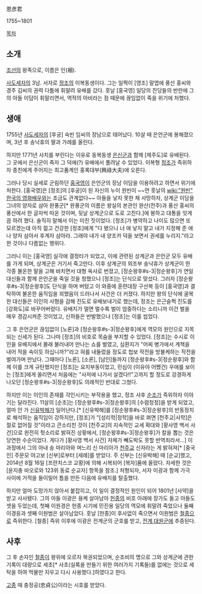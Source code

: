 恩彦君

1755~1801

[[목차]]

== 소개 ==
[[조선]]의 왕족으로, 이름은 인(裀). 

[[사도세자]]의 3남. 서자로 [[정조]]의 이복동생이다. 그는 일찍이 [영조] 말엽에 풍산 홍씨와 경주 김씨의 권력 다툼에 휘말려 유배를 갔다. 훗날 [홍국영] 일당의 잔당들의 반란에 그의 아들 이담이 휘말리면서, 역적의 아비라는 점 때문에 끊임없이 죽을 위기에 처했다. 

== 생애 ==
1755년 [[사도세자]]의 [후궁] 숙빈 임씨의 장남으로 태어났다. 10살 때 은언군에 봉해졌으며, 3년 후 송낙휴의 딸과 가례를 올린다.

하지만 1771년 사치를 부린다는 이유로 동복동생 [[은신군]]과 함께 [제주도]로 유배된다. 그 곳에서 은신군이 죽자 그 덕에(?) 유배에서 풀려날 수 있었다. 이복형 [[정조]]가 즉위하자 종친에게 주어지는 최고품계인 홍록대부(興祿大夫)에 오른다. 

그러나 당시 실세로 군림하던 [[홍국영]]이 은언군의 장남 이담을 이용하려고 하면서 위기에 처한다. [홍국영]은 [정조]의 [후궁]이 된 자신의 누이 원빈이 ~~먼 훗날의 [[wiki:"원빈" 한국의 영화배우]]와는 조금도 관계없다~~ 아들을 낳지 못한 채 사망하자, 상계군 이담을 그녀의 양자로 삼아 완풍군[* 완풍군의 이름은 왕실의 본관인 완산(전주)과 풍산 홍씨의 풍산에서 한 글자씩 따온 것이며, 뒷날 상계군으로 도로 고친다.]에 봉하고 대통을 잇게끔 하려 했다. 솔직히 말해서 이는 미친 짓이었다. [정조]가 병약하고 나이도 많으면 또 모르겠는데 아직 젊고 건강한 [정조]에게 "다 됐으니 너 애 낳지 말고 내가 지정해 준 애나 양자 삼아서 후계자 삼아라. 그래야 내가 내 양조카 덕을 보면서 권세를 누리지."라고 한 것이나 다름없는 행위다. 

그러니 이는 [홍국영] 실각에 결정타가 되었고, 이에 관련된 상계군과 은언군 모두 유배를 가게 되며, 상계군은 거기서 죽고만다. 이후 상계군의 외조부 송낙휴가 상계군이 한 각종 불온한 말을 고해 바치면서 대형 옥사로 번졌고, [정순왕후#s-3|정순왕후]가 연일 대신들과 함께 은언군을 죽일 것을 청했으나 [정조]는 단식으로 맞섰다. 그러자 [정순왕후#s-3|정순왕후]도 단식을 하며 버텼고 이 와중에 훈련대장 구선복 등이 [홍국영]과 결탁하여 불온한 움직임을 꾀했음이 드러나서 사건은 더 커졌다. 하지만 왕의 단식에 굴복한 대신들은 이인의 사형을 감해 진도로 유배보내기로 했는데, 정조는 은근슬쩍 진도를 [강화도]로 바꾸어버렸다. 유배지가 멀면 멀수록 벌이 엄중하다는 소리니까 이건 벌을 매우 경감시켜준 것이었고, 신하들은 반발했으나 [정조]는 이를 씹었다.

그 후 은언군은 끊임없이 [노론]과 [정순왕후#s-3|정순왕후]에게 역모의 원인으로 지목되는 신세가 된다. 그나마 [정조]의 비호로 목숨을 부지할 수 있었다. [정조]는 수시로 이인을 유배지에서 몰래 불러내어 만나는 쇼를 벌였고, 심환지가 "어찌 병가에서 계책을 내어 적을 속이듯 하십니까?"라고 혀를 내둘렀을 정도로 첩보 작전을 방불케하는 작전을 벌여가며 만났다. 그때마다 [노론], [소론], [남인]들까지 [정순왕후#s-3|정순왕후]와 함께 이를 크게 규탄했지만 [정조]는 요지부동이었고, 민심이 (이유야 어쨌건) 우애를 보이는 [정조]에게 쏠리면서 처음에는 "사저에 나가서 살겠다!!"고까지 할 정도로 강경하게 나오던 [정순왕후#s-3|정순왕후]도 의례적인 반대로 그쳤다. 

하지만 이는 이인의 존재를 각인시키는 부작용을 했고, 정조 사후 [[순조]]가 즉위하자 이야기는 달라진다. 11살의 [순조]는 [정순왕후#s-3|정순왕후]의 [수렴청정]을 받게 되었고, 얼마 안 가 [[신유박해]]가 일어난다.[* [신유박해]를 [정순왕후#s-3|정순왕후]의 반동정치로 해석하는 움직임이 강하지만, [정조]가 "[성리학|정학]을 바로 펴면 [천주교|사학]은 절로 없어질 것"이라고 큰소리친 것이 [천주교]의 지속적인 교세 확대와 [황사영 백서 사건]으로 완전히 헛소리로 밝혀진 상황에서, [정순왕후#s-3|정순왕후]가 칼을 뽑는 것은 당연한 수순이었다. 게다가 [황사영 백서 사건] 자체가 빼도박도 못할 반역죄라서…] 이 과정에서 그의 아내 송 마리아와 며느리 신 마리아가 [[천주교]] 신자라는 게 밝혀져[* [중국인] 주문모 야고보 [신부]로부터 [세례]를 받았다. 주 신부는 [신유박해] 때 [순교]했고, 2014년 8월 16일 [프란치스코 교황]에 의해 시복되어 [복자]품에 올랐다. 자세한 것은 [윤지충 바오로와 123위 동료 순교자] 항목을 참조.] 처형되자, 서자 이광과 함께 가극 사이에 거적을 들이밀어 틈을 만든 다음에 유배지를 탈출했다. 

하지만 얼마 도망가지 않아서 붙잡히고, 이 일이 결정적인 원인이 되어 1801년 [사약]을 받고 사사됐다. 그의 아들 이광은 용케 살아남아 [[헌종]]의 비호 아래에 장가도 들고 아들도 셋을 두었는데, 첫째 이원경은 헌종 시기에 민진용 일당의 역모에 휘말려 죽었으나 둘째 이경응과 셋째 이원범은 살아남았다. 훗날 [헌종]이 후사없이 죽으면서 이원범은 [[철종]]으로 즉위한다. [철종] 즉위 이후에 이광은 전계군의 군호를 받고, [[전계 대원군]]에 추증된다.

== 사후 ==
그 후 손자인 [[철종]]이 왕위에 오르자 복권되었으며, 순조비의 명으로 그와 상계군에 관한 기록이 대량으로 세초[* 사초(실록을 만들기 위한 여러가지 기록들)를 없에는 것으로 세탁을 하여 먹물만 지우고 다시 사용했다.]하였다고 한다.

[[고종]] 때 충정공(忠貞公)이라는 시호를 받았다.
